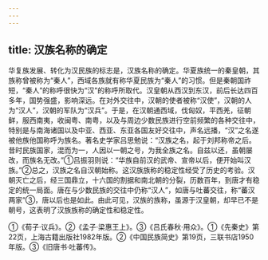```yaml
---
---
---
```

title: 汉族名称的确定
---



华复族发展、转化为汉民族的标志是，汉族名称的确定。华夏族统一的秦皇朝，其族称曾被称为“秦人”，西域各族就有称华夏民族为“秦人”的习惯。但是秦朝国祚短，“秦人”的称呼很快为“汉”的称呼所取代。汉皇朝从西汉到东汉，前后长达四百多年，国势强盛，影响深远。在对外交往中，汉朝的使者被称“汉使”，汉朝的人为“汉人”，汉朝的军队为“汉兵”。于是，在汉朝通西域，伐匈奴，平西羌，征朝鲜，服西南夷，收闽粤、南粤，以及与周边少数民族进行空前频繁的各种交往中，特别是与南海诸国以及中亚、西亚、东亚各国友好交往中，声名远播，“汉”之名遂被他族他国称呼为族名。著名史学家吕思勉说：“汉族之名，起于刘邦称帝之后。昔时民族国家，混而为一，人因以一朝之号，为我全族之名。自兹以还，虽朝屡改，而族名无改。”①吕振羽则说：“华族自前汉的武帝、宣帝以后，便开始叫汉族。”②总之，汉族之名自汉朝始称。这汉族族称的稳定性经受了历史的考验。汉朝灭亡之后，经三国鼎立，十六国的割据和南北朝的分裂，历数百年，到唐才有稳定的统一局面。唐在与少数民族的交往中仍称“汉人”，如唐与吐蕃交往，称“蕃汉两家”③，唐以后也是如此。由此可见，汉族的族称，虽源于汉皇朝，却早已不是朝号，这表明了汉族族称的确定性和稳定性。

①《荀子·议兵》。②《孟子·梁惠王上》。③《吕氏春秋·用众》。①《先秦史》第22页，上海古籍出版社1982年版。②《中国民族简史》第19页，三联书店1950年版。③《旧唐书·吐蕃传》。